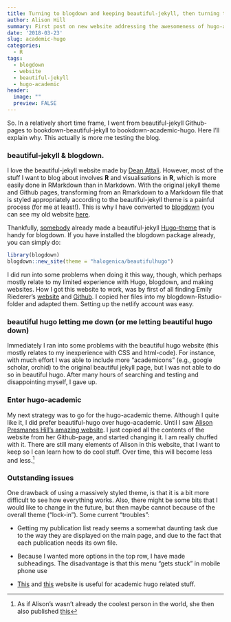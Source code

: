 ```yaml
---
title: Turning to blogdown and keeping beautiful-jekyll, then turning to hugo-academic
author: Alison Hill
summary: First post on new website addressing the awesomeness of hugo-academic and Alison Presmanes Hill
date: '2018-03-23'
slug: academic-hugo
categories:
  - R
tags:
  - blogdown
  - website
  - beautiful-jekyll
  - hugo-academic
header:
  image: ""
  preview: FALSE
---
```


So. In a relatively short time frame, I went from beautiful-jekyll Github-pages to bookdown-beautiful-jekyll to bookdown-academic-hugo. Here I'll explain why. This actually is more me testing the blog.

### beautiful-jekyll & blogdown.
I love the beautiful-jekyll website made by [Dean Attali](https://github.com/daattali/beautiful-jekyll). However, most of the stuff I want to blog about involves **R** and visualisations in **R**, which is more easily done in RMarkdown than in Markdown. With the original jekyll theme and Github pages, transforming from an Rmarkdown to a Markdown file that is styled appropriately according to the beautiful-jekyll theme is a painful process (for me at least!). This is why I have converted to [blogdown](https://bookdown.org/yihui/blogdown/) (you can see my old website [here](https://gertstulp.github.io/). 

Thankfully, [somebody](http://halogenica.net/) already made a beautiful-jekyll [Hugo-theme](https://themes.gohugo.io/beautifulhugo/) that is handy for blogdown. If you have installed the blogdown package already, you can simply do:

```r
library(blogdown)
blogdown::new_site(theme = "halogenica/beautifulhugo")
```

I did run into some problems when doing it this way, though, which perhaps mostly relate to my limited experience with Hugo, blogdown, and making websites. How I got this website to work, was by first of all finding Emily Riederer's [website](https://emilyriederer.netlify.com/) and [Github](https://github.com/emilyriederer/emilyriederer). I copied her files into my blogdown-Rstudio-folder and adapted them. Setting up the netlify account was easy. 

### beautiful hugo letting me down (or me letting beautiful hugo down)
Immediately I ran into some problems with the beautiful hugo website (this mostly relates to my inexperience with CSS and html-code). For instance, with much effort I was able to include more "academicons" (e.g., google scholar, orchid) to the original beautiful jekyll page, but I was not able to do so in beautiful hugo. After many hours of searching and testing and disappointing myself,  I gave up.

### Enter hugo-academic
My next strategy was to go for the hugo-academic theme. Although I quite like it, I did prefer beautiful-hugo over hugo-academic. Until I saw [Alison Presmanes Hill's amazing website](https://alison.rbind.io/post/up-and-running-with-blogdown/). I just copied all the contents of the website from her Github-page, and started changing it. I am really chuffed with it. There are still many elements of Alison in this website, that I want to keep so I can learn how to do cool stuff. Over time, this will become less and less.[^1]

### Outstanding issues
One drawback of using a massively styled theme, is that it is a bit more difficult to see how everything works. Also, there might be some bits that I would like to change in the future, but then maybe cannot because of the overall theme ("lock-in"). Some current "troubles":

- Getting my publication list ready seems a somewhat daunting task due to the way they are displayed on the main page, and due to the fact that each publication needs its own file. 

- Because I wanted more options in the top row, I have made subheadings. The disadvantage is that this menu "gets stuck" in mobile phone use

- [This](https://alison.rbind.io/post/up-and-running-with-blogdown/) and  [this](http://www.mit.edu/~k2smith/post/getting-started/) website is useful for academic hugo related stuff.

[^1]: As if Alison's wasn't already the coolest person in the world, she then also published [this](https://alison.rbind.io/talk/ohsu-biodatavis/)
